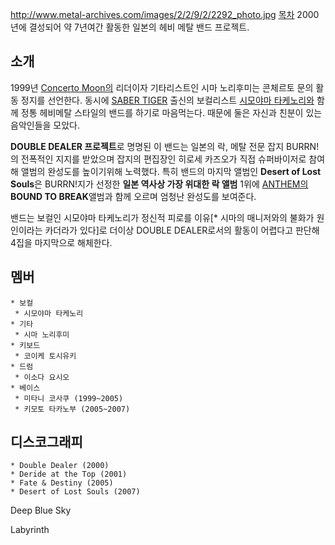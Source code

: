 http://www.metal-archives.com/images/2/2/9/2/2292_photo.jpg
[[목차]]
2000년에 결성되어 약 7년여간 활동한 일본의 헤비 메탈 밴드 프로젝트.

== 소개 ==

1999년 [[Concerto Moon]]의 리더이자 기타리스트인 시마 노리후미는 콘체르토 문의 활동 정지를 선언한다. 동시에 [[SABER TIGER]] 출신의 보컬리스트 [[시모야마 타케노리]]와 함께 정통 헤비메탈 스타일의 밴드를 하기로 마음먹는다. 때문에 둘은 자신과 친분이 있는 음악인들을 모았다.

'''DOUBLE DEALER 프로젝트'''로 명명된 이 밴드는 일본의 락, 메탈 전문 잡지 BURRN!의 전폭적인 지지를 받았으며 잡지의 편집장인 히로세 카즈오가 직접 슈퍼바이저로 참여해 앨범의 완성도를 높이기위해 노력했다. 특히 밴드의 마지막 앨범인 '''Desert of Lost Souls'''은 BURRN!지가 선정한 '''일본 역사상 가장 위대한 락 앨범''' 1위에 [[ANTHEM]]의 '''BOUND TO BREAK'''앨범과 함께 오르며 엄청난 완성도를 보여준다.

밴드는 보컬인 시모야마 타케노리가 정신적 피로를 이유[* 시마의 매니저와의 불화가 원인이라는 카더라가 있다]로 더이상 DOUBLE DEALER로서의 활동이 어렵다고 판단해 4집을 마지막으로 해체한다.

== 멤버 ==
 * 보컬
  * 시모야마 타케노리
 * 기타
  * 시마 노리후미
 * 키보드
  * 코이케 토시유키
 * 드럼
  * 이소다 요시오
 * 베이스
  * 미타니 코사쿠 (1999~2005)
  * 키모토 타카노부 (2005~2007)

== 디스코그래피 ==

 * Double Dealer (2000)
 * Deride at the Top (2001)
 * Fate & Destiny (2005)
 * Desert of Lost Souls (2007)


{{{#!html
<object width="420" height="315"><param name="movie" value="//www.youtube.com/v/P8NXtFRAF_Q?version=3&amp;hl=ko_KR&amp;rel=0"></param><param name="allowFullScreen" value="true"></param><param name="allowscriptaccess" value="always"></param><embed src="//www.youtube.com/v/P8NXtFRAF_Q?version=3&amp;hl=ko_KR&amp;rel=0" type="application/x-shockwave-flash" width="420" height="315" allowscriptaccess="always" allowfullscreen="true"></embed></object>
}}}
Deep Blue Sky

{{{#!html
<object width="560" height="315"><param name="movie" value="//www.youtube.com/v/Ye8n72Hld-4?hl=ko_KR&amp;version=3&amp;rel=0"></param><param name="allowFullScreen" value="true"></param><param name="allowscriptaccess" value="always"></param><embed src="//www.youtube.com/v/Ye8n72Hld-4?hl=ko_KR&amp;version=3&amp;rel=0" type="application/x-shockwave-flash" width="560" height="315" allowscriptaccess="always" allowfullscreen="true"></embed></object>
}}}
Labyrinth 
